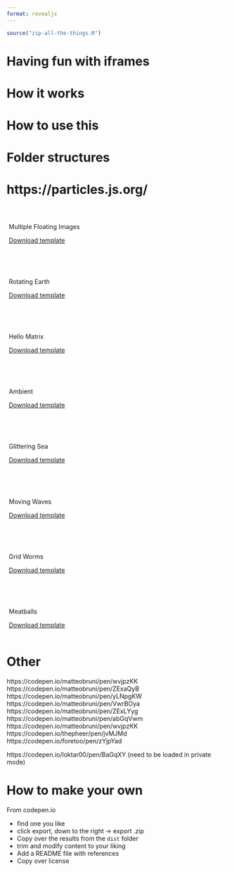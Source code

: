 ```yaml
---
format: revealjs
---
```


```r
source("zip-all-the-things.R")
```

# Having fun with iframes

# How it works

# How to use this

# Folder structures

# https://particles.js.org/

# {background-iframe="multiple-images/index.html"}

::: {style="background-color: #ffffffbb; border-radius: 10px; padding: 5px;"}
::: r-fit-text
Multiple Floating Images
:::

[Download template](multiple-images.zip)
:::

# {background-iframe="rotating-earth/index.html"}

::: {style="background-color: #ffffffbb; border-radius: 10px; padding: 5px;"}
::: r-fit-text
Rotating Earth
:::

[Download template](rotating-earth.zip)
:::

# {background-iframe="hello-matrix/index.html"}

::: {style="background-color: #ffffffbb; border-radius: 10px; padding: 5px;"}
::: r-fit-text
Hello Matrix
:::

[Download template](hello-matrix.zip)
:::

# {background-iframe="ambient/index.html"}

::: {style="background-color: #ffffff33; border-radius: 10px; padding: 5px;"}
::: r-fit-text
Ambient
:::
[Download template](ambient.zip)
:::

# {background-iframe="glittering-sea/index.html"}

::: {style="background-color: #ffffffbb; border-radius: 10px; padding: 5px;"}
::: r-fit-text
Glittering Sea
:::

[Download template](glittering-sea.zip)
:::

# {background-iframe="moving-waves/index.html"}

::: {style="background-color: #ffffffbb; border-radius: 10px; padding: 5px;"}
::: r-fit-text
Moving Waves
:::

[Download template](moving-waves.zip)
:::

# {background-iframe="grid-worms/index.html"}

::: {style="background-color: #ffffffbb; border-radius: 10px; padding: 5px;"}
::: r-fit-text
Grid Worms
:::

[Download template](grid-worms.zip)
:::

# {background-iframe="meatballs/index.html"}

::: {style="background-color: #ffffffbb; border-radius: 10px; padding: 5px;"}
::: r-fit-text
Meatballs
:::

[Download template](meatballs.zip)
:::

# Other

https://codepen.io/matteobruni/pen/wvjpzKK
https://codepen.io/matteobruni/pen/ZExaQyB
https://codepen.io/matteobruni/pen/yLNpgKW
https://codepen.io/matteobruni/pen/VwrBOya
https://codepen.io/matteobruni/pen/ZExLYyg
https://codepen.io/matteobruni/pen/abGqVwm
https://codepen.io/matteobruni/pen/wvjpzKK
https://codepen.io/thepheer/pen/jvMJMd
https://codepen.io/foretoo/pen/zYjpYad

https://codepen.io/loktar00/pen/BaGqXY (need to be loaded in private mode)

# How to make your own

From codepen.io

- find one you like
- click export, down to the right -> export .zip
- Copy over the results from the `dist` folder
- trim and modify content to your liking
- Add a README file with references
- Copy over license
